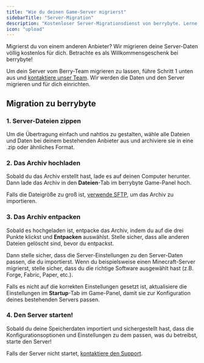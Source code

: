 ```yaml
---
title: "Wie du deinen Game-Server migrierst"
sidebarTitle: "Server-Migration"
description: "Kostenloser Server-Migrationsdienst von berrybyte. Lerne, wie du deine Minecraft-, Palworld-, Rust- und andere Game-Server von deinem aktuellen Hosting-Anbieter ohne Ausfallzeiten überträgst."
icon: "upload"
---
```


Migrierst du von einem anderen Anbieter? Wir migrieren deine Server-Daten völlig kostenlos für dich. Betrachte es als Willkommensgeschenk bei berrybyte!

Um dein Server vom Berry-Team migrieren zu lassen, führe Schritt 1 unten aus und [kontaktiere unser Team](https://berrybyte.net/contact). Wir werden die Daten und den Server migrieren und für dich einrichten.

## Migration zu berrybyte

### 1. Server-Dateien zippen

Um die Übertragung einfach und nahtlos zu gestalten, wähle alle Dateien und Daten bei deinem bestehenden Anbieter aus und archiviere sie in eine .zip oder ähnliches Format.

### 2. Das Archiv hochladen

Sobald du das Archiv erstellt hast, lade es auf deinen Computer herunter. Dann lade das Archiv in den **Dateien**-Tab im berrybyte Game-Panel hoch.

Falls die Dateigröße zu groß ist, [verwende SFTP](./panel/importing-files), um das Archiv zu importieren.

### 3. Das Archiv entpacken

Sobald es hochgeladen ist, entpacke das Archiv, indem du auf die drei Punkte klickst und **Entpacken** auswählst. Stelle sicher, dass alle anderen Dateien gelöscht sind, bevor du entpackst.

Dann stelle sicher, dass die Server-Einstellungen zu den Server-Daten passen, die du importierst. Wenn du beispielsweise einen Minecraft-Server migrierst, stelle sicher, dass du die richtige Software ausgewählt hast (z.B. Forge, Fabric, Paper, etc.).

Falls es nicht auf die korrekten Einstellungen gesetzt ist, aktualisiere die Einstellungen im **Startup**-Tab im Game-Panel, damit sie zur Konfiguration deines bestehenden Servers passen.

### 4. Den Server starten!

Sobald du deine Speicherdaten importiert und sichergestellt hast, dass die Konfigurationsoptionen und Einstellungen zu dem passen, was du betreibst, starte den Server!

Falls der Server nicht startet, [kontaktiere den Support](https://berrybyte.net/contact).
